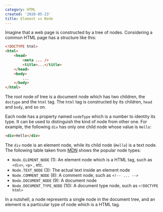 ```yaml
---
category: HTML
created: '2020-05-23'
title: Element vs Node
---
```


Imagine that a web page is constructed by a tree of nodes. Considering a common HTML page has a structure like this:

```html
<!DOCTYPE html>
<html>
    <head>
        <meta ... />
        <title>...</title>
    </head>
    <body>
        ...
    </body>
</html>
```

The root node of tree is a document node which has two children, the `doctype` and the `html` tag.
The `html` tag is constructed by its children, `head` and `body`, and so on.

Each node has a property named `nodeType` which is a number to identity its type. It can be used to distinguish the kind of node from other one. For example, the following `div` has only one child node whose value is `Hello`:

```html
<div>Hello</div>
```

The `div` node is an element node, while its child node (`Hello`) is a text node. The following table taken from [MDN](https://developer.mozilla.org/en-US/docs/Web/API/Node/nodeType) shows the popular node types:

-   `Node.ELEMENT_NODE` (1): An element node which is a HTML tag, such as `<div>`, `<p>` , etc.
-   `Node.TEXT_NODE` (3): The actual text inside an element node
-   `Node.COMMENT_NODE` (8): A comment node, such as `<!-- ... -->`
-   `Node.DOCUMENT_NODE` (9): A document node
-   `Node.DOCUMENT_TYPE_NODE` (10): A document type node, such as `<!DOCTYPE html>`

In a nutshell, a node represents a single node in the document tree, and an element is a particular type of node which is a HTML tag.
